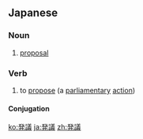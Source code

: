 ==Japanese==
{{ja-kanjitab|はつ|ぎ|yomi=o}}
{{ja-kanjitab|ほつ|ぎ|yomi=o}}

===Noun===
{{ja-noun|はつぎ|ほつぎ|kyu=發議}}

# [[proposal]]

===Verb===
{{ja-verb-suru|はつぎ|ほつぎ|kyu=發議}}

# to [[propose]] (a [[parliamentary]] [[action]])

====Conjugation====
{{ja-suru|はつぎ}}
{{ja-suru|ほつぎ}}

[[ko:発議]]
[[ja:発議]]
[[zh:発議]]